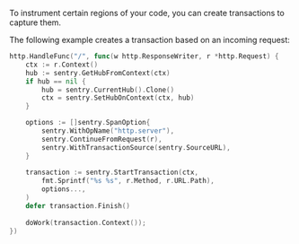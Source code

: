 To instrument certain regions of your code, you can create transactions to capture them.

The following example creates a transaction based on an incoming request:

```go
http.HandleFunc("/", func(w http.ResponseWriter, r *http.Request) {
	ctx := r.Context()
	hub := sentry.GetHubFromContext(ctx)
	if hub == nil {
		hub = sentry.CurrentHub().Clone()
		ctx = sentry.SetHubOnContext(ctx, hub)
	}

	options := []sentry.SpanOption{
		sentry.WithOpName("http.server"),
		sentry.ContinueFromRequest(r),
		sentry.WithTransactionSource(sentry.SourceURL),
	}
	
	transaction := sentry.StartTransaction(ctx,
		fmt.Sprintf("%s %s", r.Method, r.URL.Path),
		options...,
	)
	defer transaction.Finish()
	
	doWork(transaction.Context());
})
```
